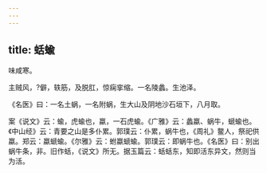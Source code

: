 ```yaml
---
---
---
```

title: 蛞蝓
---



味咸寒。

主贼风，?僻，轶筋，及脱肛，惊痫挛缩。一名陵蠡。生池泽。

《名医》曰：一名土蜗，一名附蜗，生大山及阴地沙石垣下，八月取。

案《说文》云：蝓，虎蝓也，蠃，一石虎蝓。《广雅》云：蠡蠃、蜗牛，螔蝓也。《中山经》云：青要之山是多仆累。郭璞云：仆累，蜗牛也，《周礼》鳖人，祭祀供蠃。郑云：蠃螔蝓。《尔雅》云：蚹蠃螔蝓。郭璞云：即蜗牛也。《名医》曰：别出蜗牛条，非。旧作蛞，《说文》所无。据玉篇云：蛞蛞东，知即活东异文，然则当为活。